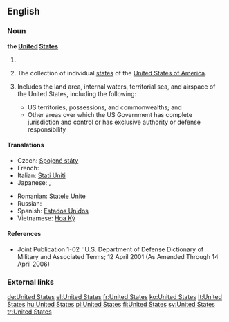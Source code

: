 ==English==

===Noun===
'''the [[united|United]] [[states|States]]'''

# {{context|singular}} {{form of|shortened form|the [[United States of America]]}}
# {{context|plural}} The collection of individual [[state]]s of the [[United States of America]].
# {{Military}} Includes the land area, internal waters, territorial sea, and airspace of the United States, including the following:
#* US territories, possessions, and commonwealths; and
#* Other areas over which the US Government has complete jurisdiction and control or has exclusive authority or defense responsibility

====Translations====
{{trans-top|The United States}}
* Czech: [[Spojené státy]] {{m|p}}
* French: {{t|fr|États-Unis}} {{m|p}}
* Italian: [[Stati Uniti]] {{m|p}}
* Japanese: {{t|ja|合衆国|tr=Gasshūkoku|sc=Jpan}}, {{t|ja|アメリカ合衆国|tr=Amerika Gasshūkoku|sc=Jpan}}
{{trans-mid}}
* Romanian: [[Statele Unite]] {{f|p}}
* Russian: {{t|ru|Соединённые Штаты|tr=Sojedinjónnyje Štáty}} {{m|p}}
* Spanish: [[Estados Unidos]] {{m|p}}
* Vietnamese: [[Hoa Kỳ]]
{{trans-bottom}}

====References====
* Joint Publication 1-02 ''U.S. Department of Defense Dictionary of Military and Associated Terms; 12 April 2001 (As Amended Through 14 April 2006)

===External links===
{{projectlinks
|pedia
|commons
|news
|quotes
}}

[[de:United States]]
[[el:United States]]
[[fr:United States]]
[[ko:United States]]
[[lt:United States]]
[[hu:United States]]
[[pl:United States]]
[[fi:United States]]
[[sv:United States]]
[[tr:United States]]